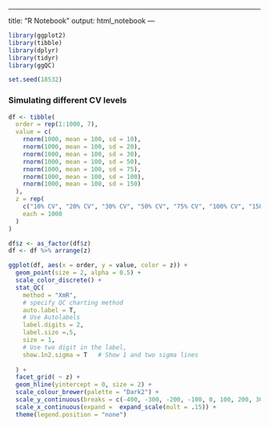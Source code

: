 ---
title: "R Notebook"
output: html_notebook
    ---
```r
library(ggplot2)
library(tibble)
library(dplyr)
library(tidyr)
library(ggQC)

set.seed(18532)

```

### Simulating different CV levels


```r
df <- tibble(
  order = rep(1:1000, 7),
  value = c(
    rnorm(1000, mean = 100, sd = 10),
    rnorm(1000, mean = 100, sd = 20),
    rnorm(1000, mean = 100, sd = 30),
    rnorm(1000, mean = 100, sd = 50),
    rnorm(1000, mean = 100, sd = 75),
    rnorm(1000, mean = 100, sd = 100),
    rnorm(1000, mean = 100, sd = 150)
  ),
  z = rep(
    c("10% CV", "20% CV", "30% CV", "50% CV", "75% CV", "100% CV", "150% CV"),
    each = 1000
  )
)

df$z <- as_factor(df$z)
df <- df %>% arrange(z)

ggplot(df, aes(x = order, y = value, color = z)) +
  geom_point(size = 2, alpha = 0.5) +
  scale_color_discrete() +
  stat_QC(
    method = "XmR",
    # specify QC charting method
    auto.label = T,
    # Use Autolabels
    label.digits = 2, 
    label.size =.5,
    size = 1,
    # Use two digit in the label,
    show.1n2.sigma = T   # Show 1 and two sigma lines
    
  ) +
  facet_grid( ~ z) +
  geom_hline(yintercept = 0, size = 2) +
  scale_colour_brewer(palette = "Dark2") +
  scale_y_continuous(breaks = c(-400, -300, -200, -100, 0, 100, 200, 300, 400, 500, 600)) +
  scale_x_continuous(expand =  expand_scale(mult = .15)) +
  theme(legend.position = "none")
```

